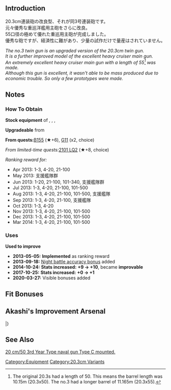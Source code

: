 {{EquipmentInfo|50}}

==Introduction==
20.3cm連装砲の改良型、それが同3号連装砲です。<br>
元々優秀な重巡洋艦用主砲をさらに改良。<br>
55口径の極めて優れた重巡用主砲が完成しました。<br>
優秀な砲ですが、経済性に難があり、少量の試作だけで量産はされていません。

''The no.3 twin gun is an upgraded version of the 20.3cm twin gun.''<br>
''It is a further improved model of the excellent heavy cruiser main gun.''<br>
''An extremely excellent heavy cruiser main gun with a length of 55<ref>The original 20.3s had a length of 50. This means the barrel length was 10.15m (20.3x50). The no.3 had a longer barrel of 11.165m (20.3x55).</ref> was made.''<br>
''Although this gun is excellent, it wasn't able to be mass produced due to economic trouble. So only a few prototypes were made.''

==Notes==
<div class="mw-collapsible"><h3>How To Obtain</h3>
<div class="mw-collapsible-content">
'''Stock equipment''' of {{Ship/Link|Chikuma Kai Ni}}, {{Ship/Link|Kinugasa Kai Ni}}, {{Ship/Link|Mikuma Kai}}, {{Ship/Link|Tone Kai Ni}}

'''Upgradeable''' from {{Equipment/Link|20.3cm (No.2) Twin Gun Mount}}

'''From quests: '''[[Quests#B155|B155]] (★+6), [[Quests#G11|G11]] (x2, choice)

''From limited-time quests: ''[[Quests/Seasonal#2101 LQ2|2101 LQ2]] (★+8, choice)

''Ranking reward for:''
* Apr 2013: 1-3, 4-20, 21-100
* May 2013: 支援艦隊群
* Jun 2013: 1-20, 21-100, 101-340, 支援艦隊群
* Jul 2013: 1-3, 4-20, 21-100, 101-500
* Aug 2013: 1-3, 4-20, 21-100, 101-500, 支援艦隊
* Sep 2013: 1-3, 4-20, 21-100, 支援艦隊
* Oct 2013: 1-3, 4-20
* Nov 2013: 1-3, 4-20, 21-100, 101-500
* Dec 2013: 1-3, 4-20, 21-100, 101-500
* Mar 2014: 1-3, 4-20, 21-100, 101-500

</div></div>

<div class="mw-collapsible"><h3>Uses</h3>
<div class="mw-collapsible-content">
'''Used to improve''' {{Equipment/Link|20.3cm (No.3) Twin Gun Mount}}

</div></div>


<div class="mw-collapsible><h3>Updates History</h3>
<div class="mw-collapsible-content>
* '''2013-05-05:''' '''Implemented''' as ranking reward
* '''2013-09-18:''' [[Accuracy, Evasion and Criticals#Night_Battles|Night battle accuracy bonus]] added
* '''2014-10-24:''' '''Stats increased:'''  '''{{Firepower}}+9 → {{Firepower}}+10 ''', became '''improvable'''
* '''2017-10-25:''' '''Stats increased:'''  '''{{Hit}}+0 → {{Hit}}+1 '''
* '''2020-03-27:''' Visible bonuses added
</div></div>

==Fit Bonuses==
{{:20.3cm (No.3) Twin Gun Mount/Bonuses}}

==Akashi's Improvement Arsenal==
{{AkashiWorkshop}}
{{AkashiWorkshopLine
|Name=20.3cm(no.3) Twin Gun Mount
|ItemType=RedGunMedium
|Fuel=10
|Ammo=110
|Steel=140
|Baux=0
|Mats0-5=3/4
|Mats6-9=3/5
|Mats10=-
|Screws0-5=2/3
|Screws6-9=3/5
|Screws10=-
|EquipConsume0-5=-
|EquipConsume6-9=1
|EquipConsume10=-
|Tue=✓
|Wed=✓
|2ndShip=[[Mikuma]]
}}
|}

==See Also==
[[wikipedia:20_cm/50_3rd_Year_Type_naval_gun#Type_C|20 cm/50 3rd Year Type naval gun Type C mounted.]]
{{Equipmentlist}}
[[Category:Equipment]]
[[Category:20.3cm Variants]]